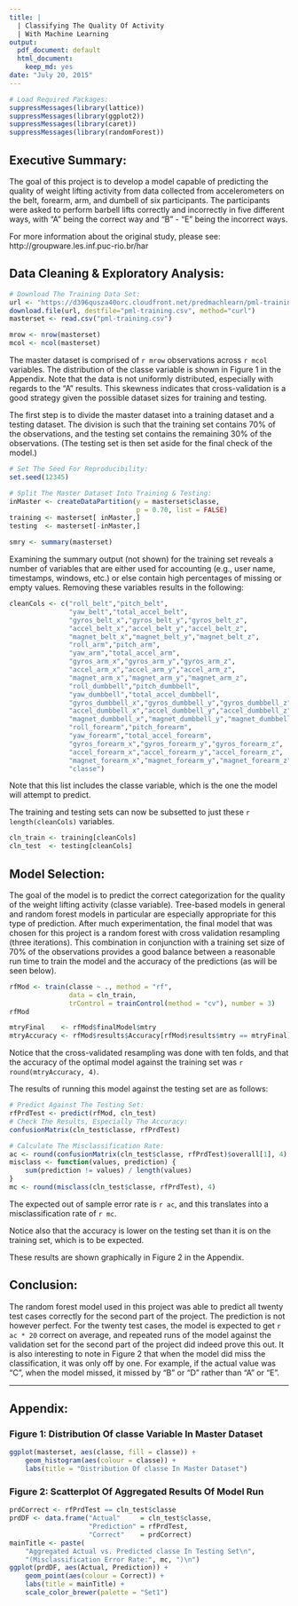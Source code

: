 ```yaml
---
title: |
  | Classifying The Quality Of Activity
  | With Machine Learning
output:
  pdf_document: default
  html_document:
    keep_md: yes
date: "July 20, 2015"
---
```


```r
# Load Required Packages:
suppressMessages(library(lattice))
suppressMessages(library(ggplot2))
suppressMessages(library(caret))
suppressMessages(library(randomForest))
```

## Executive Summary:

The goal of this project is to develop a model capable 
of predicting the quality of weight lifting activity 
from data collected from accelerometers on the belt, 
forearm, arm, and dumbell of six participants. The 
participants were asked to perform barbell lifts 
correctly and incorrectly in five different ways, 
with "A" being the correct way and "B" - "E" being 
the incorrect ways.  

For more information about the original study, 
please see: http://groupware.les.inf.puc-rio.br/har  

## Data Cleaning & Exploratory Analysis:

```r
# Download The Training Data Set:
url <- "https://d396qusza40orc.cloudfront.net/predmachlearn/pml-training.csv"
download.file(url, destfile="pml-training.csv", method="curl")
masterset <- read.csv("pml-training.csv")
```

```r
mrow <- nrow(masterset)
mcol <- ncol(masterset)
```

The master dataset is comprised of `r mrow` observations across
`r mcol` variables. The distribution of the classe variable
is shown in Figure 1 in the Appendix. Note that the data is 
not uniformly distributed, especially with regards to the 
"A" results. This skewness indicates that cross-validation
is a good strategy given the possible dataset sizes for 
training and testing.

The first step is to divide the master dataset into a training
dataset and a testing dataset. The division is such that the
training set contains 70% of the observations, and the testing 
set contains the remaining 30% of the observations. (The testing 
set is then set aside for the final check of the model.)

```r
# Set The Seed For Reproducibility:
set.seed(12345)

# Split The Master Dataset Into Training & Testing:
inMaster <- createDataPartition(y = masterset$classe, 
                                p = 0.70, list = FALSE)
training <- masterset[ inMaster,]
testing  <- masterset[-inMaster,]
```

```r
smry <- summary(masterset)
```

Examining the summary output (not shown) for the training set 
reveals a number of variables that are either used for accounting 
(e.g., user name, timestamps, windows, etc.) or else contain high
percentages of missing or empty values. Removing these variables
results in the following:

```r
cleanCols <- c("roll_belt","pitch_belt",
               "yaw_belt","total_accel_belt",
               "gyros_belt_x","gyros_belt_y","gyros_belt_z",
               "accel_belt_x","accel_belt_y","accel_belt_z",
               "magnet_belt_x","magnet_belt_y","magnet_belt_z",
               "roll_arm","pitch_arm",
               "yaw_arm","total_accel_arm",
               "gyros_arm_x","gyros_arm_y","gyros_arm_z",
               "accel_arm_x","accel_arm_y","accel_arm_z",
               "magnet_arm_x","magnet_arm_y","magnet_arm_z",
               "roll_dumbbell","pitch_dumbbell",
               "yaw_dumbbell","total_accel_dumbbell",
               "gyros_dumbbell_x","gyros_dumbbell_y","gyros_dumbbell_z",
               "accel_dumbbell_x","accel_dumbbell_y","accel_dumbbell_z",
               "magnet_dumbbell_x","magnet_dumbbell_y","magnet_dumbbell_z",
               "roll_forearm","pitch_forearm",
               "yaw_forearm","total_accel_forearm",
               "gyros_forearm_x","gyros_forearm_y","gyros_forearm_z",
               "accel_forearm_x","accel_forearm_y","accel_forearm_z",
               "magnet_forearm_x","magnet_forearm_y","magnet_forearm_z",
               "classe")
```

Note that this list includes the classe variable, which is the one
the model will attempt to predict. 

The training and testing sets can now be subsetted to just these 
`r length(cleanCols)` variables.

```r
cln_train <- training[cleanCols]
cln_test  <- testing[cleanCols]
```

## Model Selection:

The goal of the model is to predict the correct categorization 
for the quality of the weight lifting activity (classe variable). 
Tree-based models in general and random forest models in particular 
are especially appropriate for this type of prediction. After much
experimentation, the final model that was chosen for this project is
a random forest with cross validation resampling (three iterations). 
This combination in conjunction with a training set size of 70% of 
the observations provides a good balance between a reasonable run 
time to train the model and the accuracy of the predictions 
(as will be seen below).  

```r
rfMod <- train(classe ~ ., method = "rf",
               data = cln_train,
               trControl = trainControl(method = "cv"), number = 3)
rfMod
```

```r
mtryFinal    <- rfMod$finalModel$mtry
mtryAccuracy <- rfMod$results$Accuracy[rfMod$results$mtry == mtryFinal]
```

Notice that the cross-validated resampling was done with ten folds, 
and that the accuracy of the optimal model against the training set
was `r round(mtryAccuracy, 4)`.

The results of running this model against the testing set are as
follows:

```r
# Predict Against The Testing Set:
rfPrdTest <- predict(rfMod, cln_test)
# Check The Results, Especially The Accuracy:
confusionMatrix(cln_test$classe, rfPrdTest)
```

```r
# Calculate The Misclassification Rate:
ac <- round(confusionMatrix(cln_test$classe, rfPrdTest)$overall[1], 4)
misclass <- function(values, prediction) {
    sum(prediction != values) / length(values)
}
mc <- round(misclass(cln_test$classe, rfPrdTest), 4)
```

The expected out of sample error rate is `r ac`, and 
this translates into a misclassification rate of `r mc`.

Notice also that the accuracy is lower on the testing set 
than it is on the training set, which is to be expected.

These results are shown graphically in Figure 2 in the Appendix.

## Conclusion:

The random forest model used in this project was able to predict
all twenty test cases correctly for the second part of the project. 
The prediction is not however perfect. For the twenty test cases,
the model is expected to get `r ac * 20` correct on average, and 
repeated runs of the model against the validation set for the 
second part of the project did indeed prove this out. It is also 
interesting to note in Figure 2 that when the model did miss the 
classification, it was only off by one. For example, if the actual 
value was "C", when the model missed, it missed by "B" or "D" 
rather than "A" or "E".

----------
## Appendix:

### Figure 1: Distribution Of classe Variable In Master Dataset

```r
ggplot(masterset, aes(classe, fill = classe)) +
    geom_histogram(aes(colour = classe)) +
    labs(title = "Distribution Of classe In Master Dataset")
```

### Figure 2: Scatterplot Of Aggregated Results Of Model Run

```r
prdCorrect <- rfPrdTest == cln_test$classe
prdDF <- data.frame("Actual"     = cln_test$classe,
                    "Prediction" = rfPrdTest, 
                    "Correct"    = prdCorrect)
mainTitle <- paste(
    "Aggregated Actual vs. Predicted classe In Testing Set\n",
    "(Misclassification Error Rate:", mc, ")\n")
ggplot(prdDF, aes(Actual, Prediction)) + 
    geom_point(aes(colour = Correct)) +
    labs(title = mainTitle) +
    scale_color_brewer(palette = "Set1")
```

